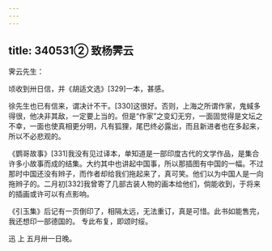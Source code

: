 ```yaml
---
---
---
```

title: 340531② 致杨霁云
---




霁云先生：

顷收到卅日信，并《胡适文选》[329]一本，甚感。

徐先生也已有信来，谓决计不干。[330]这很好。否则，上海之所谓作家，鬼蜮多得很，他决非其敌，一定要上当的。但是“作家”之变幻无穷，一面固觉得是文坛之不幸，一面也使真相更分明，凡有狐狸，尾巴终必露出，而且新进者也在多起来，所以不必悲观的。

《鹦哥故事》[331]我没有见过译本，单知道是一部印度古代的文学作品，是集合许多小故事而成的结集。大约其中也讲起中国事，所以那插图有中国的一幅。不过那时中国还没有辫子，而作者却给我们拖起来了，真可笑。他们以为中国人是一向拖辫子的。二月初[332]我曾寄了几部古装人物的画本给他们，倘能收到，于将来的插画或许可以有点影响。

《引玉集》后记有一页倒印了，相隔太远，无法重订，真是可惜。此书如能售完，我还想印一部德国的。 专此布复，即颂时绥。

迅 上 五月卅一日晚。
